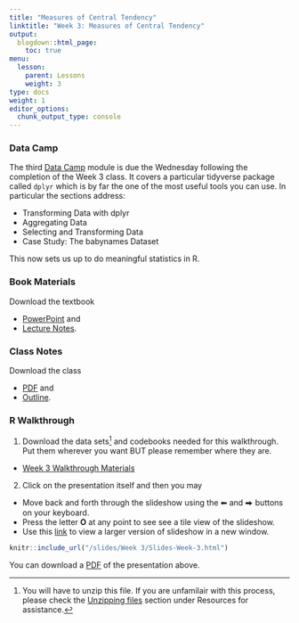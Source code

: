 ```yaml
---
title: "Measures of Central Tendency"
linktitle: "Week 3: Measures of Central Tendency"
output:
  blogdown::html_page:
    toc: true
menu:
  lesson:
    parent: Lessons
    weight: 3
type: docs
weight: 1
editor_options: 
  chunk_output_type: console
---
```


### Data Camp
The third [Data Camp](https://www.datacamp.com/){target="_blank"} module is due the  Wednesday following the completion of the Week 3 class. It covers a particular tidyverse package called `dplyr` which is by far the one of the most useful tools you can use. In particular the sections address:

- Transforming Data with dplyr
- Aggregating Data
- Selecting and Transforming Data
- Case Study: The babynames Dataset

This now sets us up to do meaningful statistics in R.

### Book Materials
Download the textbook

- [PowerPoint](/slides/Week 3/SSDS_Ch3.pptx){target="_blank"} and
- [Lecture Notes](/lecture_notes/Week 3/SSDS_Ch3.docx){target="_blank"}.

### Class Notes
Download the class

- [PDF](/slides/Week 3/ICS_Ch3.pdf){target="_blank"} and 
- [Outline](/lecture_notes/Week 3/ICN_Ch3.pdf){target="_blank"}.

### R Walkthrough

1. Download the data sets^[You will have to unzip this file. If you are unfamilair with this process, please check the [Unzipping files](/resource/unzipping/) section under Resources for assistance.] and codebooks needed for this walkthrough. Put them wherever you want BUT please remember where they are.

- [Week 3 Walkthrough Materials](/slides/Week 3/Week3data.zip){target="_blank"}

2. Click on the presentation itself and then you may

- Move back and forth through the slideshow using the ⬅ and ⮕ buttons on your keyboard.
- Press the letter **O** at any point to see see a tile view of the slideshow.
- Use this [link](/slides/Week 3/Slides-Week-3.html){target="_blank"} to view a larger version of slideshow in a new window.

```r
knitr::include_url("/slides/Week 3/Slides-Week-3.html")
```

You can download a [PDF](/slides/Week 3/Slides-Week-3.pdf){target="_blank"} of the presentation above. 
